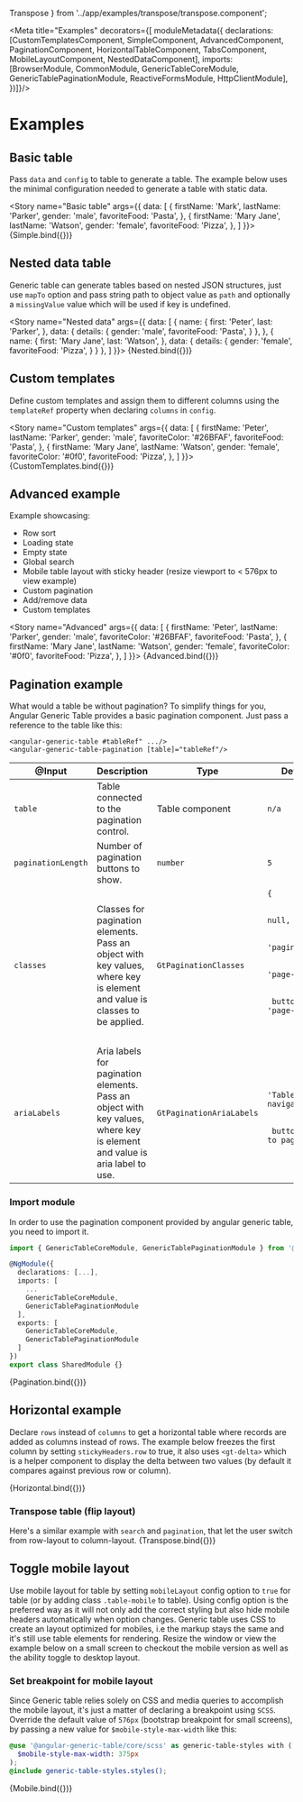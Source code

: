 
  Transpose
} from '../app/examples/transpose/transpose.component';

<Meta title="Examples" decorators={[
  moduleMetadata({
    declarations: [CustomTemplatesComponent, SimpleComponent, AdvancedComponent, PaginationComponent, HorizontalTableComponent, TabsComponent, MobileLayoutComponent, NestedDataComponent],
    imports: [BrowserModule, CommonModule, GenericTableCoreModule, GenericTablePaginationModule, ReactiveFormsModule, HttpClientModule],
  })]}/>

# Examples


## Basic table

Pass `data` and `config` to table to generate a table. The example below uses the minimal configuration needed to generate a table with static data.

<Story name="Basic table"
       args={{
         data: [
           {
             firstName: 'Mark',
             lastName: 'Parker',
             gender: 'male',
             favoriteFood: 'Pasta',
           },
           {
             firstName: 'Mary Jane',
             lastName: 'Watson',
             gender: 'female',
             favoriteFood: 'Pizza',
           },
         ]
       }}>
  {Simple.bind({})}
</Story>


## Nested data table

Generic table can generate tables based on nested JSON structures, just use `mapTo` option and pass string path to object value as `path` and optionally a `missingValue` value which will be used if key is undefined.

<Story name="Nested data"
       args={{
         data: [
           {
             name: {
               first: 'Peter',
               last: 'Parker',
             },
             data: {
               details: {
                 gender: 'male',
                 favoriteFood: 'Pasta',
               }
             },
           },
           {
             name: {
               first: 'Mary Jane',
               last: 'Watson',
             },
             data: {
               details: {
                 gender: 'female',
                 favoriteFood: 'Pizza',
               }
             }
           },
         ]
       }}>
  {Nested.bind({})}
</Story>


## Custom templates

Define custom templates and assign them to different columns using the `templateRef` property when declaring `columns` in `config`.

<Story name="Custom templates"
       args={{
         data: [
           {
             firstName: 'Peter',
             lastName: 'Parker',
             gender: 'male',
             favoriteColor: '#26BFAF',
             favoriteFood: 'Pasta',
           },
           {
             firstName: 'Mary Jane',
             lastName: 'Watson',
             gender: 'female',
             favoriteColor: '#0f0',
             favoriteFood: 'Pizza',
           },
         ]
       }}>
  {CustomTemplates.bind({})}
</Story>


## Advanced example

Example showcasing:
* Row sort
* Loading state
* Empty state
* Global search
* Mobile table layout with sticky header (resize viewport to < 576px to view example)
* Custom pagination
* Add/remove data
* Custom templates

<Story name="Advanced"
       args={{
         data: [
           {
             firstName: 'Peter',
             lastName: 'Parker',
             gender: 'male',
             favoriteColor: '#26BFAF',
             favoriteFood: 'Pasta',
           },
           {
             firstName: 'Mary Jane',
             lastName: 'Watson',
             gender: 'female',
             favoriteColor: '#0f0',
             favoriteFood: 'Pizza',
           },
         ]
       }}>
  {Advanced.bind({})}
</Story>


## Pagination example

What would a table be without pagination? To simplify things for you, Angular Generic Table provides a basic pagination component. Just pass a reference to the table like this:
```markup
<angular-generic-table #tableRef" .../>
<angular-generic-table-pagination [table]="tableRef"/>
```


<Preview>
  <div class="overflow-auto">
  <table>
    <thead>
    <tr>
      <th>@Input</th>
      <th>Description</th>
      <th>Type</th>
      <th>Default</th>
    </tr>
    </thead>
    <tbody>
    <tr>
      <td><code>table</code></td>
      <td>Table connected to the pagination control.</td>
      <td>Table component</td>
      <td><code>n/a</code></td>
    </tr>
    <tr>
      <td><code>paginationLength</code></td>
      <td>Number of pagination buttons to show.</td>
      <td><code>number</code></td>
      <td><code>5</code></td>
    </tr>
    <tr>
      <td><code>classes</code></td>
      <td>Classes for pagination elements. Pass an object with key values, where key is element and value is classes to be applied.</td>
      <td><code>GtPaginationClasses</code></td>
      <td><code>&#123;<br/>
        &nbsp;nav: null,<br/>
        &nbsp;ul: 'pagination',<br/>
        &nbsp;li: 'page-item',<br/>
        &nbsp;button: 'page-link'<br/>
        &#125;
      </code></td>
    </tr>
    <tr>
      <td><code>ariaLabels</code></td>
      <td>Aria labels for pagination elements. Pass an object with key values, where key is element and value is aria label to use.</td>
      <td><code>GtPaginationAriaLabels</code></td>
      <td><code>
        &#123;<br/>
        &nbsp;nav: 'Table navigation',<br/>
        &nbsp;button: 'Go to page '<br/>
        &#125;
      </code></td>
    </tr>
    </tbody>
  </table>
  </div>
</Preview>

### Import module
In order to use the pagination component provided by angular generic table, you need to import it.
```ts
import { GenericTableCoreModule, GenericTablePaginationModule } from '@angular-generic-table/core';

@NgModule({
  declarations: [...],
  imports: [
    ...
    GenericTableCoreModule,
    GenericTablePaginationModule
  ],
  exports: [
    GenericTableCoreModule,
    GenericTablePaginationModule
  ]
})
export class SharedModule {}
```

<Story name="Pagination">
  {Pagination.bind({})}
</Story>


## Horizontal example

Declare `rows` instead of `columns` to get a horizontal table where records are added as columns instead of rows. The example below freezes the first column by setting `stickyHeaders.row` to true, it also uses `<gt-delta>` which is a helper component to display the delta between two values (by default it compares against previous row or column).

<Story name="Horizontal table">
  {Horizontal.bind({})}
</Story>

### Transpose table (flip layout)

Here's a similar example with <code>search</code> and <code>pagination</code>, that let the user switch from row-layout to column-layout.
<Story name="Transpose table">
  {Transpose.bind({})}
</Story>


## Toggle mobile layout

Use mobile layout for table by setting `mobileLayout` config option to `true` for table (or by adding class `.table-mobile` to table). Using config option is the preferred way as it will not only add the correct styling but also hide mobile headers automatically when option changes. Generic table uses CSS to create an layout optimized for mobiles, i.e the markup stays the same and it's still use table elements for rendering. Resize the window or view the example below on a small screen to checkout the mobile version as well as the ability toggle to desktop layout.

### Set breakpoint for mobile layout
Since Generic table relies solely on CSS and media queries to accomplish the mobile layout, it's just a matter of declaring a breakpoint using `SCSS`. Override the default value of `576px`
(bootstrap breakpoint for small screens), by passing a new value for `$mobile-style-max-width` like this:

```scss
@use '@angular-generic-table/core/scss' as generic-table-styles with (
  $mobile-style-max-width: 375px
);
@include generic-table-styles.styles();
```


<Story name="Toggle mobile layout">
  {Mobile.bind({})}
</Story>
